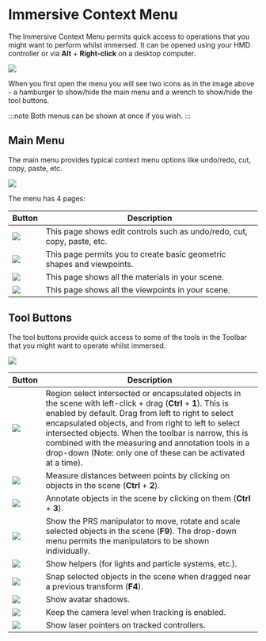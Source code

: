 # Immersive Context Menu

The Immersive Context Menu permits quick access to operations that you might want to perform whilst immersed. It can be opened using your HMD controller or via **Alt** + **Right-click** on a desktop computer.

![](/img/visren/immersion/context-menu/icons.png)

When you first open the menu you will see two icons as in the image above - a hamburger to show/hide the main menu and a wrench to show/hide the tool buttons.

:::note
Both menus can be shown at once if you wish.
:::

## Main Menu

The main menu provides typical context menu options like undo/redo, cut, copy, paste, etc.

![](/img/visren/immersion/context-menu/main-menu.png)

The menu has 4 pages:

| Button | Description |
|--------|-------------|
| ![](/img/visren/immersion/context-menu/edit.png) | This page shows edit controls such as undo/redo, cut, copy, paste, etc. |
| ![](/img/visren/immersion/context-menu/create.png) | This page permits you to create basic geometric shapes and viewpoints. |
| ![](/img/visren/immersion/context-menu/materials.png) | This page shows all the materials in your scene. |
| ![](/img/visren/immersion/context-menu/viewpoints.png) | This page shows all the viewpoints in your scene. |

## Tool Buttons

The tool buttons provide quick access to some of the tools in the Toolbar that you might want to operate whilst immersed.

![](/img/visren/immersion/context-menu/tools.png)

| Button | Description |
|--------|-------------|
| ![](/img/visren/immersion/context-menu/select.png) | Region select intersected or encapsulated objects in the scene with left-click + drag (**Ctrl** + **1**). This is enabled by default. Drag from left to right to select encapsulated objects, and from right to left to select intersected objects. When the toolbar is narrow, this is combined with the measuring and annotation tools in a drop-down (Note: only one of these can be activated at a time). |
| ![](/img/visren/immersion/context-menu/measure.png) | Measure distances between points by clicking on objects in the scene (**Ctrl** + **2**). |
| ![](/img/visren/immersion/context-menu/annotate.png) | Annotate objects in the scene by clicking on them (**Ctrl** + **3**). |
| ![](/img/visren/immersion/context-menu/prs.png) | Show the PRS manipulator to move, rotate and scale selected objects in the scene (**F9**). The drop-down menu permits the manipulators to be shown individually. |
| ![](/img/visren/immersion/context-menu/helpers.png) | Show helpers (for lights and particle systems, etc.). |
| ![](/img/visren/immersion/context-menu/snap-home.png)  | Snap selected objects in the scene when dragged near a previous transform (**F4**). |
| ![](/img/visren/immersion/context-menu/avatar-shadows.png) | Show avatar shadows. |
| ![](/img/visren/immersion/context-menu/level-camera.png) | Keep the camera level when tracking is enabled. |
| ![](/img/visren/immersion/context-menu/laser.png) | Show laser pointers on tracked controllers. |
